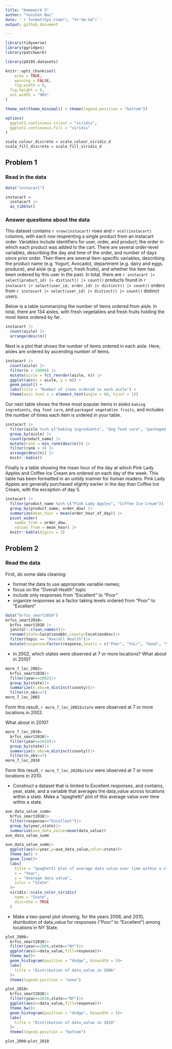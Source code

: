 ```yaml
---
title: "Homework 3"
author: "Yunshen Bai"
date: '`r format(Sys.time(), "%Y-%m-%d")`'
output: github_document

---
```


```r
library(tidyverse)
library(ggridges)
library(patchwork)

library(p8105.datasets)

knitr::opts_chunk$set(
	echo = TRUE,
	warning = FALSE,
	fig.width = 8, 
  fig.height = 6,
  out.width = "90%"
)

theme_set(theme_minimal() + theme(legend.position = "bottom"))

options(
  ggplot2.continuous.colour = "viridis",
  ggplot2.continuous.fill = "viridis"
)

scale_colour_discrete = scale_colour_viridis_d
scale_fill_discrete = scale_fill_viridis_d
```




## Problem 1

### Read in the data

```r
data("instacart")

instacart = 
  instacart |> 
  as_tibble()
```

### Answer questions about the data

This dataset contains `r nrow(instacart)` rows and `r ncol(instacart)` columns, with each row resprenting a single product from an instacart order. Variables include identifiers for user, order, and product; the order in which each product was added to the cart. There are several order-level variables, describing the day and time of the order, and number of days since prior order. Then there are several item-specific variables, describing the product name (e.g. Yogurt, Avocado), department (e.g. dairy and eggs, produce), and aisle (e.g. yogurt, fresh fruits), and whether the item has been ordered by this user in the past. In total, there are `r instacart |> select(product_id) |> distinct() |> count()` products found in `r instacart |> select(user_id, order_id) |> distinct() |> count()` orders from `r instacart |> select(user_id) |> distinct() |> count()` distinct users.

Below is a table summarizing the number of items ordered from aisle. In total, there are 134 aisles, with fresh vegetables and fresh fruits holding the most items ordered by far.

```r
instacart |> 
  count(aisle) |> 
  arrange(desc(n))
```

Next is a plot that shows the number of items ordered in each aisle. Here, aisles are ordered by ascending number of items.

```r
instacart |> 
  count(aisle) |> 
  filter(n > 10000) |> 
  mutate(aisle = fct_reorder(aisle, n)) |> 
  ggplot(aes(x = aisle, y = n)) + 
  geom_point() + 
  labs(title = "Number of items ordered in each aisle") +
  theme(axis.text.x = element_text(angle = 60, hjust = 1))

```

Our next table shows the three most popular items in aisles `baking ingredients`, `dog food care`, and `packaged vegetables fruits`, and includes the number of times each item is ordered in your table.

```r
instacart |> 
  filter(aisle %in% c("baking ingredients", "dog food care", "packaged vegetables fruits")) |>
  group_by(aisle) |> 
  count(product_name) |> 
  mutate(rank = min_rank(desc(n))) |> 
  filter(rank < 4) |> 
  arrange(desc(n)) |>
  knitr::kable()
```

Finally is a table showing the mean hour of the day at which Pink Lady Apples and Coffee Ice Cream are ordered on each day of the week. This table has been formatted in an untidy manner for human readers. Pink Lady Apples are generally purchased slightly earlier in the day than Coffee Ice Cream, with the exception of day 5.

```r
instacart |>
  filter(product_name %in% c("Pink Lady Apples", "Coffee Ice Cream")) |>
  group_by(product_name, order_dow) |>
  summarize(mean_hour = mean(order_hour_of_day)) |>
  pivot_wider(
    names_from = order_dow, 
    values_from = mean_hour) |>
  knitr::kable(digits = 2)
```

## Problem 2
### Read the data

First, do some data cleaning:

- format the data to use appropriate variable names;
- focus on the “Overall Health” topic
- include only responses from “Excellent” to “Poor”
- organize responses as a factor taking levels ordered from “Poor” to “Excellent”
```r
data("brfss_smart2010")
brfss_smart2010=
  brfss_smart2010 |>
  janitor::clean_names()|>
  rename(state=locationabbr,county=locationdesc)|>
  filter(topic == "Overall Health")|>
  mutate(response=factor(response,levels = c("Poor", "Fair", "Good", "Very good", "Excellent"),ordered = TRUE))
```

- In 2002, which states were observed at 7 or more locations? What about in 2010?

```r
more_7_loc_2002=
  brfss_smart2010|>
  filter(year==2002)|>
  group_by(state)|>
  summarize(n_obs=n_distinct(county))|>
  filter(n_obs>=7)
more_7_loc_2002
```

Form this result, `r more_7_loc_2002$state` were observed at 7 or more locations in 2002.  

What about in 2010?
```r
more_7_loc_2010=
  brfss_smart2010|>
  filter(year==2010)|>
  group_by(state)|>
  summarize(n_obs=n_distinct(county))|>
  filter(n_obs>=7)
more_7_loc_2010
```
Form this result, `r more_7_loc_2010$state` were observed at 7 or more locations in 2010.  

- Construct a dataset that is limited to Excellent responses, and contains, year, state, and a variable that averages the data_value across locations within a state. Make a “spaghetti” plot of this average value over time within a state.

```r
ave_data_value_summ=
  brfss_smart2010|>
  filter(response=="Excellent")|>
  group_by(year,state)|>
  summarize(ave_data_value=mean(data_value))
ave_data_value_summ
```

```r
ave_data_value_summ|>
  ggplot(aes(x=year,y=ave_data_value,color=state))+
  theme_bw() + 
  geom_line()+
  labs(
    title = "Spaghetti plot of average data value over time within a state",
    x = "Year",
    y = "Average data value",
    color = "State"
  )+
  viridis::scale_color_viridis(
    name = "State", 
    discrete = TRUE
  )
```

- Make a two-panel plot showing, for the years 2006, and 2010, distribution of data_value for responses (“Poor” to “Excellent”) among locations in NY State.

```r
plot_2006=
  brfss_smart2010|>
  filter(year==2006,state=="NY")|>
  ggplot(aes(x=data_value,fill=response))+
  theme_bw()+
  geom_histogram(position = "dodge", binwidth = 5)+
  labs(
    title = "Distribution of data_value in 2006"
  )+
  theme(legend.position = "none")

plot_2010=
  brfss_smart2010|>
  filter(year==2010,state=="NY")|>
  ggplot(aes(x=data_value,fill=response))+
  theme_bw()+
  geom_histogram(position = "dodge", binwidth = 5)+
  labs(
    title = "Distribution of data_value in 2010"
  )+
  theme(legend.position = "bottom")

plot_2006+plot_2010
```

